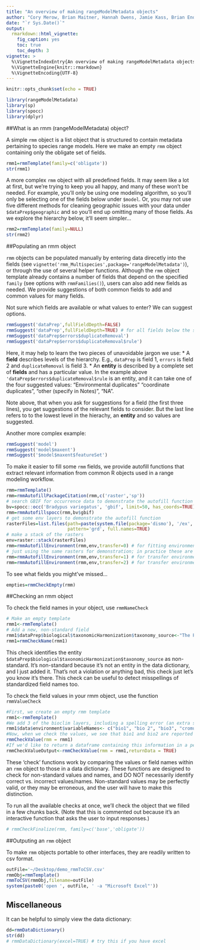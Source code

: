 ```yaml
---
title: "An overview of making rangeModelMetadata objects"
author: "Cory Merow, Brian Maitner, Hannah Owens, Jamie Kass, Brian Enquist, Rob Guralnick"
date: "`r Sys.Date()`"
output: 
  rmarkdown::html_vignette:
    fig_caption: yes
    toc: true
    toc_depth: 3
vignette: >
  %\VignetteIndexEntry{An overview of making rangeModelMetadata objects}
  %\VignetteEngine{knitr::rmarkdown}
  %\VignetteEncoding{UTF-8}
---
```


```r
knitr::opts_chunk$set(echo = TRUE)
```

```r
library(rangeModelMetadata)
library(sp)
library(spocc)
library(dplyr)
```

##What is an rmm (rangeModelMetadata) object?

A simple `rmm` object is a list object that is structured to contain metadata pertaining to species range models. Here we make an empty `rmm` object containing only the obligate set of fields.
```r
rmm1=rmmTemplate(family=c('obligate')) 
str(rmm1)
```

A more complex `rmm` object with all predefined fields. It may seem like a lot at first, but we're trying to keep you all happy, and many of these won't be needed. For example, you'll only be using one modeling algorithm, so you'll only be selecting one of the fields below under `$model`. Or, you may not use five different methods for cleaning geographic issues with your data under `$dataPrep$geographic` and so you'll end up omitting many of those fields. As we explore the hierarchy below, it'll seem simpler...
```r
rmm2=rmmTemplate(family=NULL)
str(rmm2)
```

##Populating an rmm object

`rmm` objects can be populated manually by entering data direcetly into the fields (see `vignette('rmm_Multispecies',package='rangeModelMetadata')`), or through the use of several helper functions.  Although the `rmm` object template already contains a number of fields that depend on the specified `family` (see options with `rmmFamilies()`), users can also add new fields as needed.  We provide suggestions of both common fields to add and common values for many fields.

Not sure which fields are available or what values to enter? We can suggest options.

```r
rmmSuggest('dataPrep',fullFieldDepth=FALSE)
rmmSuggest('dataPrep',fullFieldDepth=TRUE) # for all fields below the specified one
rmmSuggest('dataPrep$errors$duplicateRemoval')
rmmSuggest('dataPrep$errors$duplicateRemoval$rule')
```
Here, it may help to learn the two pieces of unavoidable jargon we use:
* A __field__ describes levels of the hierarchy. E.g., `dataPrep` is field 1, `errors` is field 2 and `duplicateRemoval` is field 3.
* An __entity__ is described by a complete set of __fields__ and has a particular value. In the example above `'dataPrep$errors$duplicateRemoval$rule` is an entity, and it can take one of the four suggested values:  "Environmental duplicates" "coordinate duplicates", "other (specify in Notes)", "NA".

Note above, that when you ask for suggestions for a field (the first three lines), you get suggestions of the relevant fields to consider. But the last line refers to to the lowest level in the hierachy, an __entity__ and so values are suggested.

Another more complex example:

```r
rmmSuggest('model')
rmmSuggest('model$maxent')
rmmSuggest('$model$maxent$featureSet')
```


To make it easier to fill some `rmm` fields, we provide autofill functions that extract relevant information from common R objects used in a range modeling workflow. 

<!-- Also see `vignette('rmm_workflow')` for a demonstration of how to fill in metadata during an SDM workflow. -->

```r
rmm=rmmTemplate()
rmm=rmmAutofillPackageCitation(rmm,c('raster','sp'))
# search GBIF for occurrence data to demonstrate the autofill function
bv=spocc::occ('Bradypus variegatus', 'gbif', limit=50, has_coords=TRUE)
rmm=rmmAutofillspocc(rmm,bv$gbif)
# get some env layers to demonstrate the autofill function
rasterFiles=list.files(path=paste(system.file(package='dismo'), '/ex', sep=''),
                       pattern='grd', full.names=TRUE)
# make a stack of the rasters
env=raster::stack(rasterFiles)
rmm=rmmAutofillEnvironment(rmm,env,transfer=0) # for fitting environment
# just using the same rasters for demonstration; in practice these are different
rmm=rmmAutofillEnvironment(rmm,env,transfer=1) # for transfer environment 1
rmm=rmmAutofillEnvironment(rmm,env,transfer=2) # for transfer environment 2 
```

To see what fields you might've missed...
```r
empties=rmmCheckEmpty(rmm)
```
<!-- # rmmCleanEmpties(rmm) -->

##Checking an rmm object

To check the field names in your object, use `rmmNameCheck`

```r
# Make an empty template
rmm1<-rmmTemplate() 
# Add a new, non-standard field
rmm1$dataPrep$biological$taxonomicHarmonization$taxonomy_source<-"The Plant List" # # Checking the names identifies the new, non-standard field we've added ("taxonomy_source")
rmm1=rmmCheckName(rmm1) 
```
This check identifies the entity `$dataPrep$biological$taxonomicHarmonization$taxonomy_source` as non-standard. It's non-standard because it's not an entity in the data dictionary, and I just added it. That's not a violation or anything bad, this check just let's you know it's there. This check can be useful to detect misspellings of standardized field names too.

To check the field values in your rmm object, use the function `rmmValueCheck`
```r
#First, we create an empty rmm template
rmm1<-rmmTemplate() 
#We add 3 of the bioclim layers, including a spelling error (an extra space) in bio2, and a word that is clearly not a climate layer, 'cromulent'.
rmm1$data$environment$variableNames<- c("bio1", "bio 2", "bio3", "cromulent") 
#Now, when we check the values, we see that bio1 and bio2 are reported as exact matches, while 'bio 2' is flagged as a partial match with a suggested value of 'bio2', and 'cromulent' is flagged as not matched at all.
rmmCheckValue(rmm = rmm1) 
#If we'd like to return a dataframe containing this information in a perhaps more useful format:
rmmCheckValueOutput<-rmmCheckValue(rmm = rmm1,returnData = TRUE)
```

  <!-- names<-rmmCheckName(rmm,returnData = T) -->

  <!-- values<-rmmCheckValue(rmm = rmm,returnData = T) -->

  <!-- missing_names<-rmmCheckMissingNames(rmm,useCase = useCase) -->

  <!-- empty_values<-rmmCheckEmpty(rmm = rmm,useCase = useCase) -->


These 'check' functions work by comparing the values or field names within an `rmm` object to those in a data dictionary.  These functions are designed to check for non-standard values and names, and DO NOT necessarily identify correct vs. incorrect values/names.  Non-standard values may be perfectly valid, or they may be erroneous, and the user will have to make this distinction.

To run all the available checks at once, we'll check the object that we filled in a few chunks back. (Note that this is commented out because it's an interactive function that asks the user to input responses.)
```r
# rmmCheckFinalize(rmm, family=c('base','obligate'))
```

##Outputing an `rmm` object

To make `rmm` objects portable to other interfaces, they are readily written to csv format.
```r
outFile='~/Desktop/demo_rmmToCSV.csv'
rmmObj=rmmTemplate()
rmmToCSV(rmmObj,filename=outFile)
system(paste0('open ', outFile, ' -a "Microsoft Excel"'))
```


## Miscellaneous

It can be helpful to simply view the data dictionary:

```r
dd=rmmDataDictionary()
str(dd)
# rmmDataDictionary(excel=TRUE) # try this if you have excel
```

